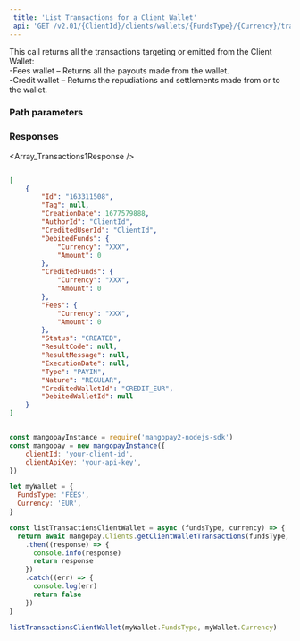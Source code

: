 ```yaml
---  
 title: 'List Transactions for a Client Wallet'  
 api: 'GET /v2.01/{ClientId}/clients/wallets/{FundsType}/{Currency}/transactions'  
---  
```


  

This call returns all the transactions targeting or emitted from the Client Wallet:  
-Fees wallet – Returns all the payouts made from the wallet.  
-Credit wallet – Returns the repudiations and settlements made from or to the wallet.  

### Path parameters  

<FundsType />  

<Currency />  

### Responses  

<AccordionGroup><Accordion title="200 ">  

<Array_Transactions1Response /></Accordion></AccordionGroup>  

<ResponseExample>  

```json 200   

[
    {
        "Id": "163311508",
        "Tag": null,
        "CreationDate": 1677579888,
        "AuthorId": "ClientId",
        "CreditedUserId": "ClientId",
        "DebitedFunds": {
            "Currency": "XXX",
            "Amount": 0
        },
        "CreditedFunds": {
            "Currency": "XXX",
            "Amount": 0
        },
        "Fees": {
            "Currency": "XXX",
            "Amount": 0
        },
        "Status": "CREATED",
        "ResultCode": null,
        "ResultMessage": null,
        "ExecutionDate": null,
        "Type": "PAYIN",
        "Nature": "REGULAR",
        "CreditedWalletId": "CREDIT_EUR",
        "DebitedWalletId": null
    }
]  

 ```  

</ResponseExample>  

<RequestExample>  
  
```javascript NodeJS  

const mangopayInstance = require('mangopay2-nodejs-sdk')
const mangopay = new mangopayInstance({
    clientId: 'your-client-id',
    clientApiKey: 'your-api-key',
})

let myWallet = {
  FundsType: 'FEES',
  Currency: 'EUR',
}

const listTransactionsClientWallet = async (fundsType, currency) => {
  return await mangopay.Clients.getClientWalletTransactions(fundsType, currency)
    .then((response) => {
      console.info(response)
      return response
    })
    .catch((err) => {
      console.log(err)
      return false
    })
}

listTransactionsClientWallet(myWallet.FundsType, myWallet.Currency)  
```  

  
</RequestExample>